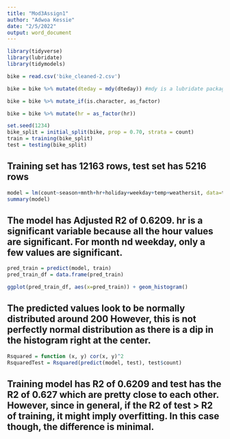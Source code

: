 ---
title: "Mod3Assign1"
author: "Adwoa Kessie"
date: "2/5/2022"
output: word_document
---

```{r }
library(tidyverse)
library(lubridate)
library(tidymodels)
```


```{r }
bike = read.csv('bike_cleaned-2.csv')
```

```{r}
bike = bike %>% mutate(dteday = mdy(dteday)) #mdy is a lubridate package function
```

```{r}
bike = bike %>% mutate_if(is.character, as_factor)
```

```{r}
bike = bike %>% mutate(hr = as_factor(hr))
```

```{r}
set.seed(1234)
bike_split = initial_split(bike, prop = 0.70, strata = count)
train = training(bike_split)
test = testing(bike_split)
```

## Training set has 12163 rows, test set has 5216 rows

```{r}
model = lm(count~season+mnth+hr+holiday+weekday+temp+weathersit, data=train)
summary(model)

```
## The model has Adjusted R2 of 0.6209. hr is a significant variable because all the hour values are significant. For month nd weekday, only a few values are significant.

```{r}
pred_train = predict(model, train)
pred_train_df = data.frame(pred_train)

```

```{r}

ggplot(pred_train_df, aes(x=pred_train)) + geom_histogram()

```

## The predicted values look to be normally distributed around 200 However, this is not perfectly normal distribution as there is a dip in the histogram right at the center.


```{r}
Rsquared = function (x, y) cor(x, y)^2
RsquaredTest = Rsquared(predict(model, test), test$count)

```

## Training model has R2 of 0.6209 and test has the R2 of 0.627 which are pretty close to each other. However, since in general, if the R2 of test > R2 of training, it might imply overfitting. In this case though, the difference is minimal.




